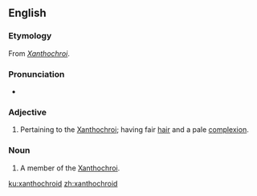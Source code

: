 ==English==

===Etymology===
From ''[[Xanthochroi]]''.

===Pronunciation===
* {{IPA|/zænˈθəʊkɹɔɪd/|lang=en}}

===Adjective===
{{en-adj}}

# {{label|en|anthropology}} Pertaining to the [[Xanthochroi]]; having fair [[hair]] and a pale [[complexion]].

===Noun===
{{en-noun}}

# {{label|en|anthropology}} A member of the [[Xanthochroi]].

[[ku:xanthochroid]]
[[zh:xanthochroid]]